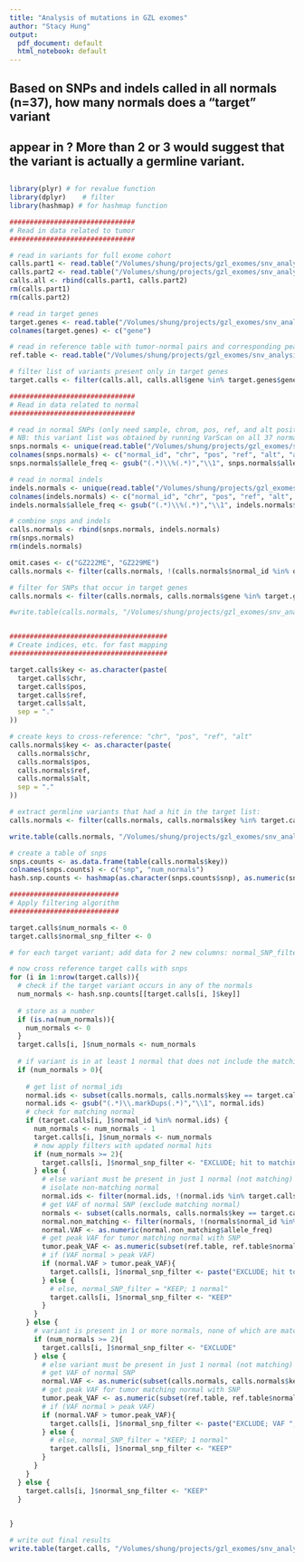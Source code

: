 ```yaml
---
title: "Analysis of mutations in GZL exomes"
author: "Stacy Hung"
output:
  pdf_document: default
  html_notebook: default
---
```


## ###############################################################################################
## Based on SNPs and indels called in all normals (n=37), how many normals does a "target" variant 
## appear in ?  More than 2 or 3 would suggest that the variant is actually a germline variant.
## ###############################################################################################

```r
library(plyr) # for revalue function
library(dplyr)    # filter
library(hashmap) # for hashmap function

###############################
# Read in data related to tumor
###############################

# read in variants for full exome cohort
calls.part1 <- read.table("/Volumes/shung/projects/gzl_exomes/snv_analysis-20181127/snv_indel_datasets/snvs_indels.30_final.default_and_optimized.txt", sep = "\t", header = TRUE, fill = TRUE)
calls.part2 <- read.table("/Volumes/shung/projects/gzl_exomes/snv_analysis-20181127/snv_indel_datasets/t_v_me.all/snvs_indels.t_v_me.GZ197.OPTIMIZED_thresholds.txt", sep = "\t", header = TRUE, fill = TRUE)
calls.all <- rbind(calls.part1, calls.part2)
rm(calls.part1)
rm(calls.part2)

# read in target genes
target.genes <- read.table("/Volumes/shung/projects/gzl_exomes/snv_analysis-20181127/normal_SNP_analysis/target_genes.FINAL_217.txt", header = FALSE)
colnames(target.genes) <- c("gene")

# read in reference table with tumor-normal pairs and corresponding peak VAFs
ref.table <- read.table("/Volumes/shung/projects/gzl_exomes/snv_analysis-20181127/WES_data/all.tumors_normals-peak_VAF_and_est_tumor_content.txt", sep = "\t", header = TRUE)

# filter list of variants present only in target genes
target.calls <- filter(calls.all, calls.all$gene %in% target.genes$gene)

###############################
# Read in data related to normal
###############################

# read in normal SNPs (only need sample, chrom, pos, ref, and alt positions)
# NB: this variant list was obtained by running VarScan on all 37 normals with PVAL=1 and MIN_VARIANT_READS=3 as the only thresholds
snps.normals <- unique(read.table("/Volumes/shung/projects/gzl_exomes/snv_analysis-20181127/normal_SNP_analysis/varScan/all.single_samples.varScan.snps.snpEff_canonical.filtered.txt", sep = "\t", header = TRUE, fill = TRUE))
colnames(snps.normals) <- c("normal_id", "chr", "pos", "ref", "alt", "allele_freq", "gene")
snps.normals$allele_freq <- gsub("(.*)\\%(.*)","\\1", snps.normals$allele_freq)

# read in normal indels 
indels.normals <- unique(read.table("/Volumes/shung/projects/gzl_exomes/snv_analysis-20181127/normal_SNP_analysis/varScan/all.single_samples.varScan.indels.snpEff_canonical.indels_annotated.cut.txt", sep = "\t", header = TRUE, fill = TRUE))
colnames(indels.normals) <- c("normal_id", "chr", "pos", "ref", "alt", "allele_freq", "gene")
indels.normals$allele_freq <- gsub("(.*)\\%(.*)","\\1", indels.normals$allele_freq)

# combine snps and indels
calls.normals <- rbind(snps.normals, indels.normals)
rm(snps.normals)
rm(indels.normals)

omit.cases <- c("GZ222ME", "GZ229ME")
calls.normals <- filter(calls.normals, !(calls.normals$normal_id %in% omit.cases))

# filter for SNPs that occur in target genes
calls.normals <- filter(calls.normals, calls.normals$gene %in% target.genes$gene)

#write.table(calls.normals, "/Volumes/shung/projects/gzl_exomes/snv_analysis-20181127/normal_SNP_analysis/to_validate_all/snps_and_indels.target_variants.txt", sep = "\t", quote = FALSE, row.names = FALSE)


#######################################
# Create indices, etc. for fast mapping
#######################################

target.calls$key <- as.character(paste(
  target.calls$chr,
  target.calls$pos,
  target.calls$ref,
  target.calls$alt,
  sep = "."
))

# create keys to cross-reference: "chr", "pos", "ref", "alt"
calls.normals$key <- as.character(paste(
  calls.normals$chr,
  calls.normals$pos,
  calls.normals$ref,
  calls.normals$alt,
  sep = "."
))

# extract germline variants that had a hit in the target list:
calls.normals <- filter(calls.normals, calls.normals$key %in% target.calls$key)

write.table(calls.normals, "/Volumes/shung/projects/gzl_exomes/snv_analysis-20181127/normal_SNP_analysis/final_pipeline/calls.normals-target.genes.txt", sep = "\t", quote = FALSE, row.names = FALSE)

# create a table of snps
snps.counts <- as.data.frame(table(calls.normals$key))
colnames(snps.counts) <- c("snp", "num_normals")
hash.snp.counts <- hashmap(as.character(snps.counts$snp), as.numeric(snps.counts$num_normals))

###########################
# Apply filtering algorithm
###########################

target.calls$num_normals <- 0
target.calls$normal_snp_filter <- 0

# for each target variant; add data for 2 new columns: normal_SNP_filter, and # normals variant is present in

# now cross reference target calls with snps 
for (i in 1:nrow(target.calls)){
  # check if the target variant occurs in any of the normals
  num_normals <- hash.snp.counts[[target.calls[i, ]$key]]
  
  # store as a number
  if (is.na(num_normals)){
    num_normals <- 0
  }
  target.calls[i, ]$num_normals <- num_normals
  
  # if variant is in at least 1 normal that does not include the matching normal
  if (num_normals > 0){
    
    # get list of normal_ids
    normal.ids <- subset(calls.normals, calls.normals$key == target.calls[i, ]$key)$normal_id
    normal.ids <- gsub("(.*)\\.markDups(.*)","\\1", normal.ids)
    # check for matching normal
    if (target.calls[i, ]$normal_id %in% normal.ids) {
      num_normals <- num_normals - 1
      target.calls[i, ]$num_normals <- num_normals
      # now apply filters with updated normal hits
      if (num_normals >= 2){
        target.calls[i, ]$normal_snp_filter <- "EXCLUDE; hit to matching normal not included in analysis"
      } else {
        # else variant must be present in just 1 normal (not matching)
        # isolate non-matching normal
        normal.ids <- filter(normal.ids, !(normal.ids %in% target.calls[i, ]$normal_id))
        # get VAF of normal SNP (exclude matching normal)
        normals <- subset(calls.normals, calls.normals$key == target.calls[i, ]$key)
        normal.non_matching <- filter(normals, !(normals$normal_id %in% target.calls[i, ]$normal_id))
        normal.VAF <- as.numeric(normal.non_matching$allele_freq)
        # get peak VAF for tumor matching normal with SNP
        tumor.peak_VAF <- as.numeric(subset(ref.table, ref.table$normal_id == as.character(normal.non_matching$normal_id))$peak_VAF)
        # if (VAF normal > peak VAF)
        if (normal.VAF > tumor.peak_VAF){
          target.calls[i, ]$normal_snp_filter <- paste("EXCLUDE; hit to matching normal not included in analysis; VAF ", as.character(normal.non_matching$normal_id), " (", normal.VAF, ") > Peak VAF in matching tumor (", tumor.peak_VAF, ")",  sep = "")
        } else {
          # else, normal_SNP_filter = "KEEP; 1 normal"          
          target.calls[i, ]$normal_snp_filter <- "KEEP"
        }
      }
    } else {
      # variant is present in 1 or more normals, none of which are matching
      if (num_normals >= 2){
        target.calls[i, ]$normal_snp_filter <- "EXCLUDE"
      } else {
        # else variant must be present in just 1 normal (not matching)
        # get VAF of normal SNP
        normal.VAF <- as.numeric(subset(calls.normals, calls.normals$key == target.calls[i, ]$key)$allele_freq)
        # get peak VAF for tumor matching normal with SNP
        tumor.peak_VAF <- as.numeric(subset(ref.table, ref.table$normal_id == as.character(normal.ids[[1]]))$peak_VAF)
        # if (VAF normal > peak VAF)
        if (normal.VAF > tumor.peak_VAF){
          target.calls[i, ]$normal_snp_filter <- paste("EXCLUDE; VAF ", as.character(normal.ids[[1]]), "(", normal.VAF, ") > Peak VAF in matching tumor (", tumor.peak_VAF, ")",  sep = "")
        } else {
          # else, normal_SNP_filter = "KEEP; 1 normal"          
          target.calls[i, ]$normal_snp_filter <- "KEEP"
        }
      }
    }
  } else {
    target.calls[i, ]$normal_snp_filter <- "KEEP"
  }
  

}

# write out final results
write.table(target.calls, "/Volumes/shung/projects/gzl_exomes/snv_analysis-20181127/snv_indel_datasets/snvs_indels.final_cohort.default_and_optimized.num_normals.217_targets.txt", sep = "\t", quote = FALSE, row.names = FALSE)

```